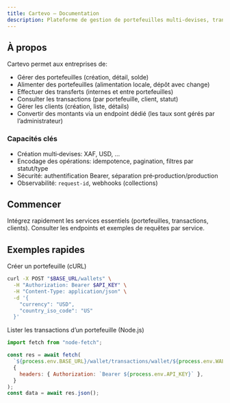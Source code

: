 ```yaml
---
title: Cartevo — Documentation
description: Plateforme de gestion de portefeuilles multi‑devises, transferts et transactions.
---
```


## À propos

Cartevo permet aux entreprises de:

- Gérer des portefeuilles (création, détail, solde)
- Alimenter des portefeuilles (alimentation locale, dépôt avec change)
- Effectuer des transferts (internes et entre portefeuilles)
- Consulter les transactions (par portefeuille, client, statut)
- Gérer les clients (création, liste, détails)
- Convertir des montants via un endpoint dédié (les taux sont gérés par l’administrateur)

### Capacités clés

- Création multi‑devises: XAF, USD, …
- Encodage des opérations: idempotence, pagination, filtres par statut/type
- Sécurité: authentification Bearer, séparation pré‑production/production
- Observabilité: `request-id`, webhooks (collections)

## Commencer

<Card title="Guide de démarrage" icon="rocket" href="/quickstart" horizontal>
  Intégrez rapidement les services essentiels (portefeuilles, transactions,
  clients).
</Card>

<Card title="Référence API" icon="terminal" href="/api-reference/introduction">
  Consulter les endpoints et exemples de requêtes par service.
</Card>

## Exemples rapides

Créer un portefeuille (cURL)

```bash
curl -X POST "$BASE_URL/wallets" \
  -H "Authorization: Bearer $API_KEY" \
  -H "Content-Type: application/json" \
  -d '{
    "currency": "USD",
    "country_iso_code": "US"
  }'
```

Lister les transactions d’un portefeuille (Node.js)

```javascript
import fetch from "node-fetch";

const res = await fetch(
  `${process.env.BASE_URL}/wallet/transactions/wallet/${process.env.WALLET_ID}`,
  {
    headers: { Authorization: `Bearer ${process.env.API_KEY}` },
  }
);
const data = await res.json();
```
